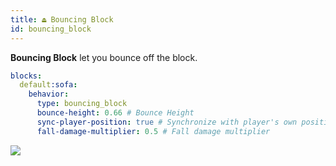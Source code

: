 ```yaml
---
title: ⏏️ Bouncing Block
id: bouncing_block
---
```


**Bouncing Block** let you bounce off the block.

```yml
blocks:
  default:sofa:
    behavior:
      type: bouncing_block
      bounce-height: 0.66 # Bounce Height
      sync-player-position: true # Synchronize with player's own position. If the block you're using already has bounce functionality, set this to false
      fall-damage-multiplier: 0.5 # Fall damage multiplier
```

![](/img/bouncing_block.png)
